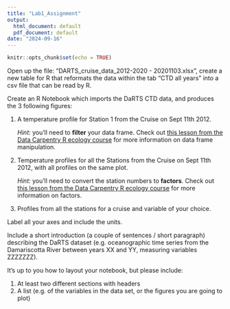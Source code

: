 ```yaml
---
title: "Lab1_Assignment"
output:
  html_document: default
  pdf_document: default
date: "2024-09-16"
---
```


```r
knitr::opts_chunk$set(echo = TRUE)
```

Open up the file: "DARTS_cruise_data_2012-2020 - 20201103.xlsx", create a new table for R that reformats the data within the tab "CTD all years" into a csv file that can be read by R. 

Create an R Notebook which imports the DaRTS CTD data, and produces the 3 following figures:

1. A temperature profile for Station 1 from the Cruise on Sept 11th 2012.

    *Hint:* you'll need to **filter** your data frame. Check out [this lesson from the Data Carpentry R ecology course](https://datacarpentry.org/R-ecology-lesson/03-dplyr.html#Selecting_columns_and_filtering_rows) for more information on data frame manipulation.

2. Temperature profiles for all the Stations from the Cruise on Sept 11th 2012, with all profiles on the same plot.

    *Hint:* you'll need to convert the station numbers to **factors**. Check out [this lesson from the Data Carpentry R ecology course](https://datacarpentry.org/R-ecology-lesson/02-starting-with-data.html#Factors) for more information on factors.

3. Profiles from all the stations for a cruise and variable of your choice.



Label all your axes and include the units.

Include a short introduction (a couple of sentences / short paragraph) describing the DaRTS dataset (e.g. oceanographic time series from the Damariscotta River between years XX and YY, measuring variables ZZZZZZZ).

It's up to you how to layout your notebook, but please include:

1. At least two different sections with headers
2. A list (e.g. of the variables in the data set, or the figures you are going to plot)